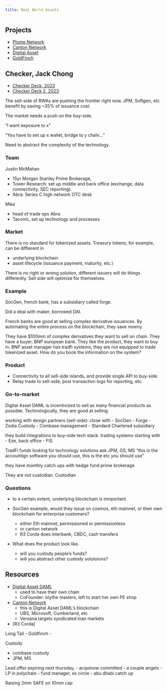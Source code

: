 ```yaml
---
title: Real World Assets
---
```


## Projects

- [Plume Network](https://www.plumenetwork.xyz/)
- [Canton Network](https://www.canton.network/)
- [Digital Asset](https://www.digitalasset.com/)
- [GoldFinch](https://goldfinch.finance/)

## Checker, Jack Chong

- [Checker Deck, 2023](checker-deck.pdf)
- [Checker Deck 2, 2023](checker-deck.pdf)

The sell-side of RWAs are pushing the frontier right now. JPM, Softgen, etc benefit by saving ~35% of issuance cost.

The market needs a push on the buy-side.

"I want exposure to x"

"You have to set up x wallet, bridge to y chain..."

Need to abstract the complexity of the technology.

### Team

Justin McMahan

- 15yr Morgan Stanley Prime Brokerage, 
- Tower Research: set up middle and back office (exchange, data connectivity, SEC reporting).
- Abra: Series C high network OTC desk

Mike

- head of trade ops Abra
- Taconic, set up technology and processes

### Market

There is no standard for tokenized assets. Treasury tokens, for example, can be diffierent in

- underlying blockchain
- asset lifecycle (issuance payment, maturity, etc.)

There is no right or wrong solution, different issuers will do things differently. Sell side will optimize for themselves.

### Example

SocGen, french bank, has a subsidiary called forge.

Did a deal with maker, borrowed DAI.

French banks are good at selling complex derivative issuances. By automating the entire process on the blockchain, they save moeny.

They have $100mm of complex derivatives they want to sell on chain. They have a buyer, BNP european bank. They like the product, they want to buy in. BNP asset manager has tradfi systems, they are not equipped to trade tokenized asset. How do you book the information on the system?

### Product

- Connectivity to all sell-side islands, and provide single API to buy-side. 
- Relay trade to sell-side, post transaction logs for reporting, etc.

### Go-to-market

Digital Asset DAML is incentivized to sell as many financial products as possible. Technologically, they are good at selling. 

working with design partners (sell-side): close with
- SocGen
- Forge
- Zodia Custody
- Coinbase management
- Standard Chartered subsidiary

they build integrations to buy-side tech stack. trading systems starting with
- Eze, back office
- FIS

TradFi funds looking for technology solutions ask JPM, GS, MS
"this is the accountign software you should use, this is the etc you should use"

they have monthly catch ups with hedge fund prime brokerage

They are not custodian. Custodian


### Questions

- to a certain extent, underlying blockchain is imnportant

- SocGen example, would they issue on cosmos, eth mainnet, or their own blockchain for enterprise customers?
    - either Eth mainnet, permissioned or permissionless
    - or canton network
    - R3 Corda does interbank, CBDC, cash transfers

- What does the product look like. 
    - will you custody people's funds?
    - will you abstract other custody solutoions?


## Resources

- [Digital Asset DAML](https://www.digitalasset.com/)
    - used to have their own chain
    - CoFounder: blythe masters, left to start her own PE shop

- [Canton Network](https://www.canton.network/)
    - this is Digital Asset DAML's blockchain
    - UBS, Microsoft, Cumberland, etc
    - Versana targets syndicated loan markets

- [R3 Corda]


Long Tail
- Goldfinch
- 


Custody

- coinbase custody
- JPM, MS



Lead offer expiring next thursday, 
- acquinow committed
- a couple angels
    - LP in polychain
    - fund manager, ex circle
    - abu dhabi catch up

Raising 2mm SAFE on 10mm cap
